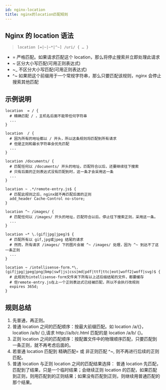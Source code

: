 ```yaml
---
id: nginx-location
title: nginx的location匹配规则
---
```


## Nginx 的 location 语法

> `location [=|~|~*|^~] /uri/ { … }`

- = 严格匹配。如果请求匹配这个 location，那么将停止搜索并立即处理此请求
- ~ 区分大小写匹配(可用正则表达式)
- ~\_ 不区分大小写匹配(可用正则表达式)
- ^~ 如果把这个前缀用于一个常规字符串，那么只要匹配该规则，nginx 会停止搜索其他匹配

## 示例说明

```nginx
location  = / {
  # 精确匹配 / ，主机名后面不能带任何字符串
  ...
}

location  / {
  # 因为所有的地址都以 / 开头，所以这条规则将匹配到所有请求
  # 但是正则和最长字符串会优先匹配
  ...
}

location /documents/ {
  # 匹配任何以 /documents/ 开头的地址，匹配符合以后，还要继续往下搜索
  # 只有后面的正则表达式没有匹配到时，这一条才会采用这一条
  ...
}

location ~ .*/remote-entry.js$ {
  # 匹配此规则之后，nginx就不再匹配后面的正则
  add_header Cache-Control no-store;
}

location ^~ /images/ {
  # 匹配任何以 /images/ 开头的地址，匹配符合以后，停止往下搜索正则，采用这一条。
  ...
}

location ~* \.(gif|jpg|jpeg)$ {
  # 匹配所有以 gif,jpg或jpeg 结尾的请求
  # 然而，所有请求 /images/ 下的图片会被 ^~ /images/ 处理，因为 ^~ 到达不了这一条正则
  ...
}

location ~ /intellisense-form.*\.(gif|jpg|jpeg|png|bmp|swf|js|css|md|pdf|ttf|ttc|eot|woff2|woff|svg)$ {
  # 此规则为intellisense-form文件夹下所有以上述后缀结尾的文件，都要缓存
  # 但remote-entry.js在上一个正则表达式已经被匹配，所以不会执行改规则
  expires 365d;
}
```

## 规则总结

1. 先普通，再正则。
2. 普通 location 之间的匹配顺序：按最大前缀匹配。如 location /a/{}，location /a/b/ {},请求 http://a/b/c.html 匹配的是 location /a/b/ {}。
3. 正则 location 之间的匹配顺序：按配置文件中的物理顺序匹配，只要匹配到一条正则，就不再考虑后面的。
4. 若普通 location 匹配到 精确匹配= 或 非正则匹配 ^~, 则不再进行后续的正则匹配。
5. 普通 location 与正则 location 之间的匹配结果选择： 普通 location 先匹配，匹配到了结果，只是一个临时结果；会继续正则 location 的匹配，如果匹配到正则，则用匹配到的正则结果；如果没有匹配到正则，则继续用普通匹配的那个结果。
